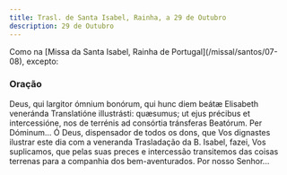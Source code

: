 ```yaml
---
title: Trasl. de Santa Isabel, Rainha, a 29 de Outubro
description: 29 de Outubro
---
```


<aside>
  Como na [Missa da Santa Isabel, Rainha de Portugal](/missal/santos/07-08),
  excepto:
</aside>

### Oração

<div class="side-by-side not-content">
  <span>
    Deus, qui largitor ómnium bonórum, qui hunc diem beátæ Elisabeth veneránda
    Translatióne illustrásti: quæsumus; ut ejus précibus et intercessióne, nos
    de terrénis ad consórtia tránsferas Beatórum. Per Dóminum...
  </span>
  <span>
    Ó Deus, dispensador de todos os dons, que Vos dignastes ilustrar este dia
    com a veneranda Trasladação da B. Isabel, fazei, Vos suplicamos, que pelas
    suas preces e intercessão transitemos das coisas terrenas para a companhia
    dos bem-aventurados. Por nosso Senhor...
  </span>
</div>
